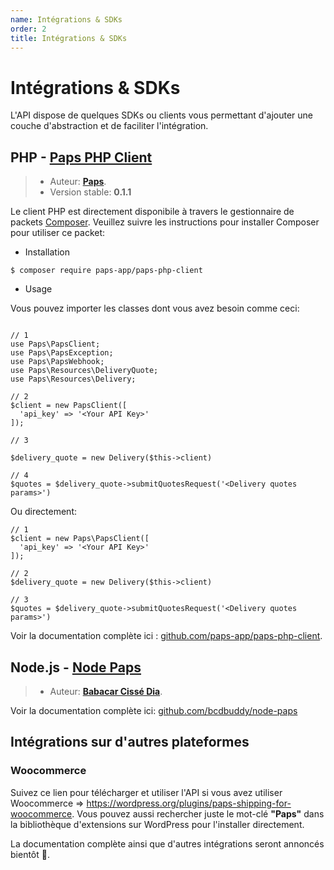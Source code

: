 ```yaml
---
name: Intégrations & SDKs
order: 2
title: Intégrations & SDKs
---
```


# Intégrations & SDKs

L'API dispose de quelques SDKs ou clients vous permettant d'ajouter une couche d'abstraction et de faciliter l'intégration.

## PHP - [Paps PHP Client](https://github.com/paps-app/paps-php-client)

> - Auteur: [**Paps**](https://paps.sn).
> - Version stable: **0.1.1**

Le client PHP est directement disponibile à travers le gestionnaire de packets [Composer](https://getcomposer.org/). Veuillez suivre les instructions pour installer Composer pour utiliser ce packet:

- Installation

```
$ composer require paps-app/paps-php-client
```

- Usage

Vous pouvez importer les classes dont vous avez besoin comme ceci:

```

// 1
use Paps\PapsClient;
use Paps\PapsException;
use Paps\PapsWebhook;
use Paps\Resources\DeliveryQuote;
use Paps\Resources\Delivery;

// 2
$client = new PapsClient([
  'api_key' => '<Your API Key>'
]);

// 3

$delivery_quote = new Delivery($this->client)

// 4
$quotes = $delivery_quote->submitQuotesRequest('<Delivery quotes params>')

```

Ou directement:

```
// 1
$client = new Paps\PapsClient([
  'api_key' => '<Your API Key>'
]);

// 2
$delivery_quote = new Delivery($this->client)

// 3
$quotes = $delivery_quote->submitQuotesRequest('<Delivery quotes params>')

```

Voir la documentation complète ici : [github.com/paps-app/paps-php-client](https://github.com/paps-app/paps-php-client).

## Node.js - [Node Paps](https://github.com/bcdbuddy/node-paps)

> - Auteur: [**Babacar Cissé Dia**](https://babacar-cisse-dia.com/).

Voir la documentation complète ici: [github.com/bcdbuddy/node-paps](https://github.com/bcdbuddy/node-paps)

## Intégrations sur d'autres plateformes

### Woocommerce

Suivez ce lien pour télécharger et utiliser l'API si vous avez utiliser Woocommerce => https://wordpress.org/plugins/paps-shipping-for-woocommerce. Vous pouvez aussi rechercher juste le mot-clé **"Paps"** dans la bibliothèque d'extensions sur WordPress pour l'installer directement.

La documentation complète ainsi que d'autres intégrations seront annoncés bientôt 🤗.
